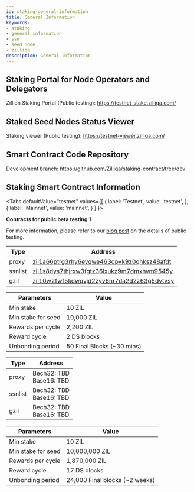 ```yaml
---
id: staking-general-information
title: General Information
keywords: 
- staking
- general information
- ssn
- seed node
- zilliqa	
description: General Information
---
```


## Staking Portal for Node Operators and Delegators

Zillion Staking Portal (Public testing): https://testnet-stake.zilliqa.com/

## Staked Seed Nodes Status Viewer

Staking viewer (Public testing): https://testnet-viewer.zilliqa.com/

## Smart Contract Code Repository

Development branch: https://github.com/Zilliqa/staking-contract/tree/dev

## Staking Smart Contract Information

<Tabs
  defaultValue="testnet"
  values={[
    { label: 'Testnet', value: 'testnet', },
    { label: 'Mainnet', value: 'mainnet', }
  ]
}>
<TabItem value="testnet">

<b>Contracts for public beta testing 1</b>

For more information, please refer to our [blog post](https://blog.zilliqa.com/open-call-explore-evaluate-our-sleek-new-staking-portal-in-exchange-for-zil-rewards-e9c77ed91076) on the details of public testing.

| Type    | Address |
| ------- | ------- |
| proxy   | [zil1a66ptrg3rhy6eyqwe463dpvk9z0qhksz48afdt](https://devex.zilliqa.com/address/zil1a66ptrg3rhy6eyqwe463dpvk9z0qhksz48afdt?network=https%3A%2F%2Fdev-api.zilliqa.com) |
| ssnlist | [zil1s8dys7thjrxw3fgtz36lxukz9m7dmxhvm9545y](https://devex.zilliqa.com/address/zil1s8dys7thjrxw3fgtz36lxukz9m7dmxhvm9545y?network=https%3A%2F%2Fdev-api.zilliqa.com) |
| gzil    | [zil10w2fwf5kdwqvjd2zyv6nr7da2d2z63g5dvtvsy](https://devex.zilliqa.com/address/zil10w2fwf5kdwqvjd2zyv6nr7da2d2z63g5dvtvsy?network=https%3A%2F%2Fdev-api.zilliqa.com) |


| Parameters                 | Value                        |
| -------------------------- | ---------------------------- |
| Min stake                  | 10 ZIL                       |
| Min stake for seed         | 10,000 ZIL                   |
| Rewards per cycle          | 2,200 ZIL                    |
| Reward cycle               | 2 DS blocks                  |
| Unbonding period           | 50 Final Blocks (~30 mins)   |

</TabItem>
<TabItem value="mainnet">

| Type    | Address |
| ------- | ------- |
| proxy   | Bech32: TBD <br/> Base16: TBD |
| ssnlist | Bech32: TBD <br/> Base16: TBD |
| gzil    | Bech32: TBD <br/> Base16: TBD |

| Parameters                 | Value                            |
| -------------------------- | -------------------------------- |
| Min stake                  | 10 ZIL                           |
| Min stake for seed         | 10,000,000 ZIL                   |
| Rewards per cycle          | 1,870,000 ZIL                    |
| Reward cycle               | 17 DS blocks                     |
| Unbonding period           | 24,000 Final blocks (~2 weeks)   |

</TabItem>
</Tabs>